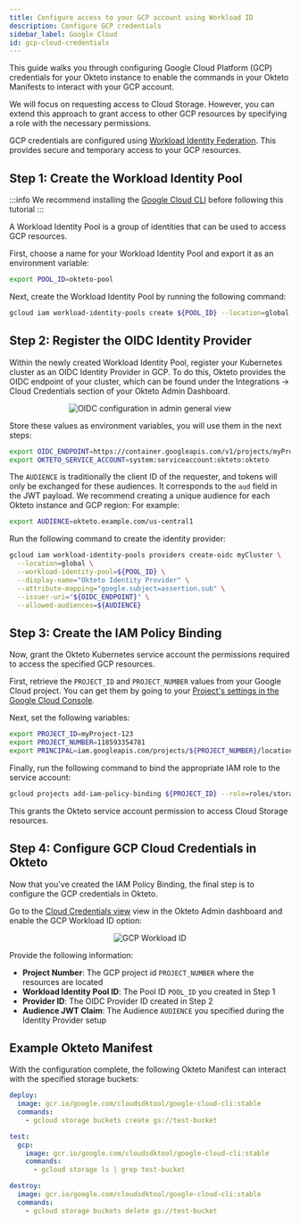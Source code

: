 ```yaml
---
title: Configure access to your GCP account using Workload ID
description: Configure GCP credentials
sidebar_label: Google Cloud
id: gcp-cloud-credentials
---
```



This guide walks you through configuring Google Cloud Platform (GCP) credentials for your Okteto instance to enable the commands in your Okteto Manifests to interact with your GCP account.

We will focus on requesting access to Cloud Storage. However, you can extend this approach to grant access to other GCP resources by specifying a role with the necessary permissions.

GCP credentials are configured using [Workload Identity Federation](https://cloud.google.com/iam/docs/workload-identity-federation).
This provides secure and temporary access to your GCP resources.

## Step 1: Create the Workload Identity Pool

:::info
We recommend installing the [Google Cloud CLI](https://cloud.google.com/sdk/docs/install) before following this tutorial
:::

A Workload Identity Pool is a group of identities that can be used to access GCP resources.

First, choose a name for your Workload Identity Pool and export it as an environment variable:

```bash
export POOL_ID=okteto-pool
```

Next, create the Workload Identity Pool by running the following command:

```bash
gcloud iam workload-identity-pools create ${POOL_ID} --location=global --display-name="Okteto pool"
```

## Step 2: Register the OIDC Identity Provider

Within the newly created Workload Identity Pool, register your Kubernetes cluster as an OIDC Identity Provider in GCP.
To do this, Okteto provides the OIDC endpoint of your cluster, which can be found under the Integrations -> Cloud Credentials section of your Okteto Admin Dashboard.

<p align="center">
  <Image
    src={require("@site/static/img/amazon-ecr-oidc-config.png").default}
    alt="OIDC configuration in admin general view"
  />
</p>

Store these values as environment variables, you will use them in the next steps:

```bash
export OIDC_ENDPOINT=https://container.googleapis.com/v1/projects/myProject/locations/us-central1/clusters/myCluster
export OKTETO_SERVICE_ACCOUNT=system:serviceaccount:okteto:okteto
```

The `AUDIENCE` is traditionally the client ID of the requester, and tokens will only be exchanged for these audiences.
It corresponds to the `aud` field in the JWT payload. We recommend creating a unique audience for each Okteto instance and GCP region:
For example:

```bash
export AUDIENCE=okteto.example.com/us-central1
```

Run the following command to create the identity provider:

```bash
gcloud iam workload-identity-pools providers create-oidc myCluster \
  --location=global \
  --workload-identity-pool=${POOL_ID} \
  --display-name="Okteto Identity Provider" \
  --attribute-mapping="google.subject=assertion.sub" \
  --issuer-uri="${OIDC_ENDPOINT}" \
  --allowed-audiences=${AUDIENCE}
```

## Step 3: Create the IAM Policy Binding

Now, grant the Okteto Kubernetes service account the permissions required to access the specified GCP resources.

First, retrieve the `PROJECT_ID` and `PROJECT_NUMBER` values from your Google Cloud project. You can get them by going to your [Project's settings in the Google Cloud Console](https://console.cloud.google.com/iam-admin/settings).

Next, set the following variables:

```bash
export PROJECT_ID=myProject-123
export PROJECT_NUMBER=118593354781
export PRINCIPAL=iam.googleapis.com/projects/${PROJECT_NUMBER}/locations/global/workloadIdentityPools/${POOL_ID}/subject/${OKTETO_SERVICE_ACCOUNT}
```

Finally, run the following command to bind the appropriate IAM role to the service account:

```bash
gcloud projects add-iam-policy-binding ${PROJECT_ID} --role=roles/storage.admin --member=principal://${PRINCIPAL} --condition=None
```

This grants the Okteto service account permission to access Cloud Storage resources.

## Step 4: Configure GCP Cloud Credentials in Okteto

Now that you've created the IAM Policy Binding, the final step is to configure the GCP credentials in Okteto.

Go to the [Cloud Credentials view](index.mdx) view in the Okteto Admin dashboard and enable the GCP Workload ID option:

<p align="center">
  <Image
    src={require("@site/static/img/gcp-cloud-credentials.png").default}
    alt="GCP Workload ID"
  />
</p>

Provide the following information:

- **Project Number**: The GCP project id `PROJECT_NUMBER` where the resources are located
- **Workload Identity Pool ID**: The Pool ID `POOL_ID` you created in Step 1
- **Provider ID**: The OIDC Provider ID created in Step 2
- **Audience JWT Claim**: The Audience `AUDIENCE` you specified during the Identity Provider setup

## Example Okteto Manifest

With the configuration complete, the following Okteto Manifest can interact with the specified storage buckets:


```yaml
deploy:
  image: gcr.io/google.com/cloudsdktool/google-cloud-cli:stable
  commands:
    - gcloud storage buckets create gs://test-bucket

test:
  gcp:
    image: gcr.io/google.com/cloudsdktool/google-cloud-cli:stable
    commands:
      - gcloud storage ls | grep test-bucket

destroy:
  image: gcr.io/google.com/cloudsdktool/google-cloud-cli:stable
  commands:
    - gcloud storage buckets delete gs://test-bucket
```

